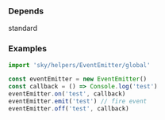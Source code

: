 ### Depends
standard <br/>

### Examples

```ts
import 'sky/helpers/EventEmitter/global'

const eventEmitter = new EventEmitter()
const callback = () => Console.log('test')
eventEmitter.on('test', callback)
eventEmitter.emit('test') // fire event
eventEmitter.off('test', callback)
```
